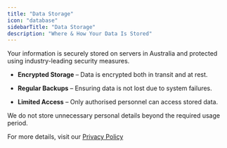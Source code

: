 ```yaml
---
title: "Data Storage"
icon: "database"
sidebarTitle: "Data Storage"
description: "Where & How Your Data Is Stored"
---
```


Your information is securely stored on servers in Australia and protected using industry-leading security measures.

* **Encrypted Storage** – Data is encrypted both in transit and at rest.

* **Regular Backups** – Ensuring data is not lost due to system failures.

* **Limited Access** – Only authorised personnel can access stored data.

We do not store unnecessary personal details beyond the required usage period.

For more details, visit our [Privacy Policy](https://www.exam-insights.com/policies/privacy-policy/)